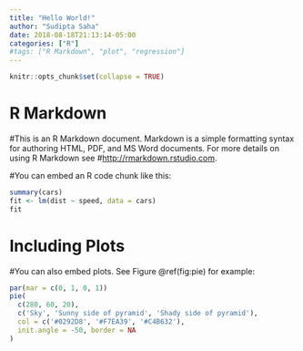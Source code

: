 ```yaml
---
title: "Hello World!"
author: "Sudipta Saha"
date: 2018-08-18T21:13:14-05:00
categories: ["R"]
#tags: ["R Markdown", "plot", "regression"]
---
```


```r
knitr::opts_chunk$set(collapse = TRUE)
```

# R Markdown

#This is an R Markdown document. Markdown is a simple formatting syntax for authoring HTML, PDF, and MS Word documents. For more details on using R Markdown see #<http://rmarkdown.rstudio.com>.

#You can embed an R code chunk like this:

```r
summary(cars)
fit <- lm(dist ~ speed, data = cars)
fit
```

# Including Plots

#You can also embed plots. See Figure \@ref(fig:pie) for example:

```r
par(mar = c(0, 1, 0, 1))
pie(
  c(280, 60, 20),
  c('Sky', 'Sunny side of pyramid', 'Shady side of pyramid'),
  col = c('#0292D8', '#F7EA39', '#C4B632'),
  init.angle = -50, border = NA
)
```

